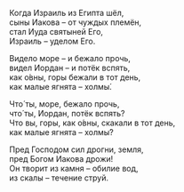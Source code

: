 Когда Израиль из Египта шёл,  
сыны Иакова – от чуждых племён,  
стал Иуда святыней Его,  
Израиль – уделом Его.

Видело море – и бежало прочь,  
видел Иордан – и потёк вспять,  
как о́вны, горы бежали в тот день,  
как малые ягнята – холмы́.

Что́ ты, море, бежало прочь,  
что́ ты, Иордан, потёк вспять?  
Что вы, горы, как о́вны, скакали в тот день,  
как малые ягнята – холмы́?

Пред Господом сил дрогни, земля,  
пред Богом Иакова дрожи!  
Он творит из камня – обилие вод,  
из скалы – течение струй.
